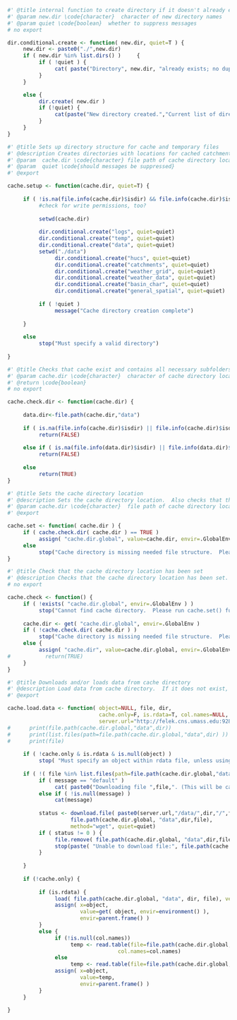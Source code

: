 ```r
#' @title internal function to create directory if it doesn't already exist
#' @param new.dir \code{character}  character of new directory names
#' @param quiet \code{boolean}  whether to suppress messages
# no export

dir.conditional.create <- function( new.dir, quiet=T ) {
     new.dir <- paste0("./",new.dir)
     if ( new.dir %in% list.dirs() )     {
          if ( !quiet ) {
               cat( paste("Directory", new.dir, "already exists; no duplicate directory created\n") )
          }
     }

     else {
          dir.create( new.dir )
          if (!quiet) {
               cat(paste("New directory created.","Current list of directories:",paste(list.dirs()[-1],collapse=", "),"\n"))
          }
     }
}
```



```r
#' @title Sets up directory structure for cache and temporary files
#' @description Creates directories with locations for cached catchment polygons, weather polygons, and weather data; log files; and temporary local storage
#' @param  cache.dir \code{character} file path of cache directory location
#' @param  quiet \code{should messages be suppressed}
#' @export

cache.setup <- function(cache.dir, quiet=T) {
     
     if ( !is.na(file.info(cache.dir)$isdir) && file.info(cache.dir)$isdir==TRUE ) {
          #check for write permissions, too?
          
          setwd(cache.dir) 
                              
          dir.conditional.create("logs", quiet=quiet)
          dir.conditional.create("temp", quiet=quiet)
          dir.conditional.create("data", quiet=quiet)
          setwd("./data")
               dir.conditional.create("hucs", quiet=quiet)
               dir.conditional.create("catchments", quiet=quiet)
               dir.conditional.create("weather_grid", quiet=quiet)
               dir.conditional.create("weather_data", quiet=quiet)
               dir.conditional.create("basin_char", quiet=quiet)
               dir.conditional.create("general_spatial", quiet=quiet)
          
          if ( !quiet )
               message("Cache directory creation complete")
               
     }
     
     else
          stop("Must specify a valid directory")
     
}


```

```r
#' @title Checks that cache exist and contains all necessary subfolders
#' @param cache.dir \code{character}  character of cache directory location
#' @return \code{boolean}
# no export

cache.check.dir <- function(cache.dir) {
     
     data.dir<-file.path(cache.dir,"data")
     
     if ( is.na(file.info(cache.dir)$isdir) || file.info(cache.dir)$isdir==FALSE ) 
          return(FALSE)
     
     else if ( is.na(file.info(data.dir)$isdir) || file.info(data.dir)$isdir==FALSE ) 
          return(FALSE)               
     
     else
          return(TRUE)
}

```

```r
#' @title Sets the cache directory location
#' @description Sets the cache directory location.  Also checks that the directory conrtains all necessary subdirectories
#' @param cache.dir \code{character}  file path of cache directory location
#' @export

cache.set <- function( cache.dir ) {
     if ( cache.check.dir( cache.dir ) == TRUE )
          assign( "cache.dir.global", value=cache.dir, envir=.GlobalEnv )
     else 
          stop("Cache directory is missing needed file structure.  Please re-run cache.setup()")
}
```

```r
#' @title Check that the cache directory location has been set
#' @description Checks that the cache directory location has been set.  Also checks that the directory contains all necessary subdirectories
# no export

cache.check <- function() {
     if ( !exists( "cache.dir.global", envir=.GlobalEnv ) ) 
          stop("Cannot find cache directory.  Please run cache.set() function.  If you haven't ever set up a cache directory, run cache.setup() function first.") 
     
     cache.dir <- get( "cache.dir.global", envir=.GlobalEnv )
     if ( !cache.check.dir( cache.dir ) )
          stop("Cache directory is missing needed file structure.  Please re-run cache.setup()")   
     else {
          assign( "cache.dir", value=cache.dir.global, envir=.GlobalEnv )
#           return(TRUE)
     }
}

```

```r
#' @title Downloads and/or loads data from cache directory
#' @description Load data from cache directory.  If it does not exist, download it first and then load it.  Reassign the object within the parent environment
#' @export

cache.load.data <- function( object=NULL, file, dir, 
                             cache.only=F, is.rdata=T, col.names=NULL,
                             server.url="http://felek.cns.umass.edu:9283", message="default", quiet=F ) {
#      print(file.path(cache.dir.global,"data",dir))
#      print(list.files(path=file.path(cache.dir.global,"data",dir) ))
#      print(file)
     
     if ( !cache.only & is.rdata & is.null(object) )
          stop( "Must specify an object within rdata file, unless using cache.only option")
     
     if ( !( file %in% list.files(path=file.path(cache.dir.global,"data",dir) ) ) ) {
          if ( message == "default" )
               cat( paste0("Downloading file ",file,". (This will be cached locally for future use.)\n") )
          else if ( !is.null(message) )     
               cat(message)
          
          status <- download.file( paste0(server.url,"/data/",dir,"/",file),
                    file.path(cache.dir.global, "data",dir,file), 
                    method="wget", quiet=quiet)
          if ( status != 0 ) {    
               file.remove( file.path(cache.dir.global, "data",dir,file) )
               stop(paste( "Unable to download file:", file.path(cache.dir.global, "data",dir,file) ))
          }
               
     }
     
     if (!cache.only) {  
          
          if (is.rdata) {
               load( file.path(cache.dir.global, "data", dir, file), verbose = !(quiet) )
               assign( x=object, 
                       value=get( object, envir=environment() ), 
                       envir=parent.frame() )               
          }
          else {
               if (!is.null(col.names))
                    temp <- read.table(file=file.path(cache.dir.global, "data", dir, file),
                                   col.names=col.names)
               else 
                    temp <- read.table(file=file.path(cache.dir.global, "data", dir, file))
               assign( x=object, 
                       value=temp, 
                       envir=parent.frame() ) 
          }
     }
          
}
```

